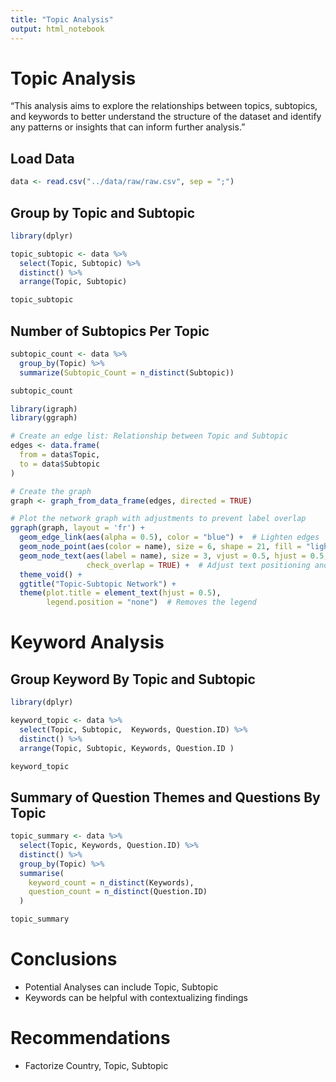 ```yaml
---
title: "Topic Analysis"
output: html_notebook
---
```


# Topic Analysis

“This analysis aims to explore the relationships between topics, subtopics, and keywords to better understand the structure of the dataset and identify any patterns or insights that can inform further analysis.”

## Load Data
```r
data <- read.csv("../data/raw/raw.csv", sep = ";")
```

## Group by Topic and Subtopic
```r
library(dplyr)

topic_subtopic <- data %>%
  select(Topic, Subtopic) %>%  
  distinct() %>%              
  arrange(Topic, Subtopic) 

topic_subtopic
```

## Number of Subtopics Per Topic
``` r
subtopic_count <- data %>%
  group_by(Topic) %>%
  summarize(Subtopic_Count = n_distinct(Subtopic))

subtopic_count
```

```r
library(igraph)
library(ggraph)

# Create an edge list: Relationship between Topic and Subtopic
edges <- data.frame(
  from = data$Topic,
  to = data$Subtopic
)

# Create the graph
graph <- graph_from_data_frame(edges, directed = TRUE)

# Plot the network graph with adjustments to prevent label overlap
ggraph(graph, layout = 'fr') + 
  geom_edge_link(aes(alpha = 0.5), color = "blue") +  # Lighten edges
  geom_node_point(aes(color = name), size = 6, shape = 21, fill = "lightblue") + # Node size and color
  geom_node_text(aes(label = name), size = 3, vjust = 0.5, hjust = 0.5, color = "black", 
                 check_overlap = TRUE) +  # Adjust text positioning and enable overlap checking
  theme_void() + 
  ggtitle("Topic-Subtopic Network") + 
  theme(plot.title = element_text(hjust = 0.5), 
        legend.position = "none")  # Removes the legend

```
# Keyword Analysis

## Group Keyword By Topic and Subtopic

```r
library(dplyr)

keyword_topic <- data %>%
  select(Topic, Subtopic,  Keywords, Question.ID) %>%  
  distinct() %>%              
  arrange(Topic, Subtopic, Keywords, Question.ID ) 

keyword_topic
```

## Summary of Question Themes and Questions By Topic

```r
topic_summary <- data %>%
  select(Topic, Keywords, Question.ID) %>%
  distinct() %>%
  group_by(Topic) %>%
  summarise(
    keyword_count = n_distinct(Keywords),
    question_count = n_distinct(Question.ID)
  )

topic_summary
```

# Conclusions
- Potential Analyses can include Topic, Subtopic
- Keywords can be helpful with contextualizing findings

# Recommendations
- Factorize Country, Topic, Subtopic

